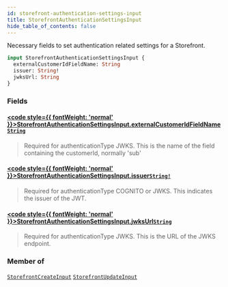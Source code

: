 ```yaml
---
id: storefront-authentication-settings-input
title: StorefrontAuthenticationSettingsInput
hide_table_of_contents: false
---
```








Necessary fields to set authentication related settings for a Storefront.

```graphql
input StorefrontAuthenticationSettingsInput {
  externalCustomerIdFieldName: String
  issuer: String!
  jwksUrl: String
}
```


### Fields

#### [<code style={{ fontWeight: 'normal' }}>StorefrontAuthenticationSettingsInput.<b>externalCustomerIdFieldName</b></code>](#)<Bullet />[`String`](/demand/api/graphql-admin/reference/scalars/string) <Badge class="secondary" text="scalar"/>
> Required for authenticationType JWKS. This is the name of the field containing the customerId, normally 'sub'
> 

#### [<code style={{ fontWeight: 'normal' }}>StorefrontAuthenticationSettingsInput.<b>issuer</b></code>](#)<Bullet />[`String!`](/demand/api/graphql-admin/reference/scalars/string) <Badge class="secondary" text="non-null"/> <Badge class="secondary" text="scalar"/>
> Required for authenticationType COGNITO or JWKS. This indicates the issuer of the JWT.
> 

#### [<code style={{ fontWeight: 'normal' }}>StorefrontAuthenticationSettingsInput.<b>jwksUrl</b></code>](#)<Bullet />[`String`](/demand/api/graphql-admin/reference/scalars/string) <Badge class="secondary" text="scalar"/>
> Required for authenticationType JWKS. This is the URL of the JWKS endpoint.
> 



### Member of

[`StorefrontCreateInput`](/demand/api/graphql-admin/reference/inputs/storefront-create-input)  <Badge class="secondary" text="input"/><Bullet />[`StorefrontUpdateInput`](/demand/api/graphql-admin/reference/inputs/storefront-update-input)  <Badge class="secondary" text="input"/>



